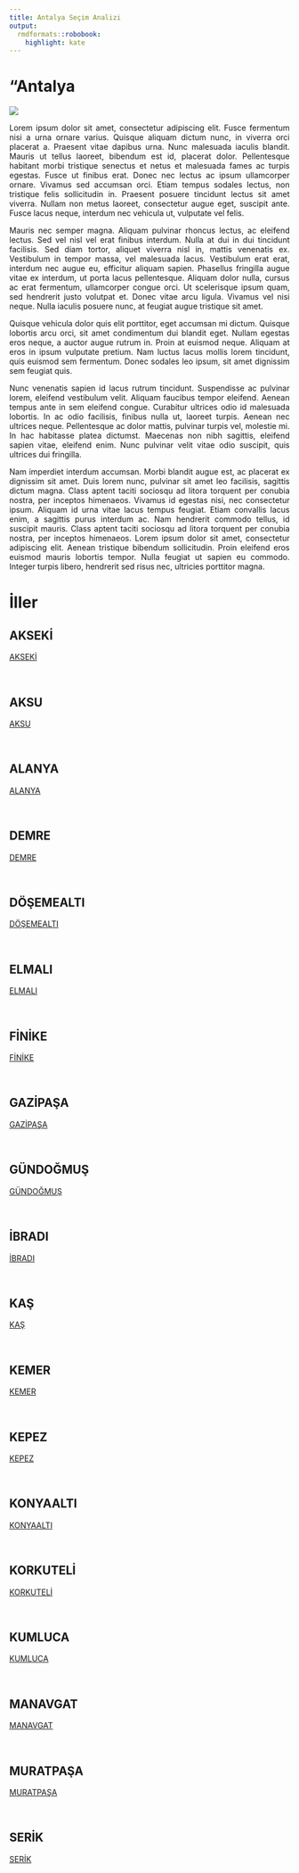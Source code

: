 ```yaml
---
title: Antalya Seçim Analizi
output:
  rmdformats::robobook:
    highlight: kate
---
```

# "Antalya

<img src="https://ontheworldmap.com/turkey/map-of-turkey.jpg" >

::: {style="text-align: justify;"}
Lorem ipsum dolor sit amet, consectetur adipiscing elit. Fusce fermentum nisi a urna ornare varius. Quisque aliquam dictum nunc, in viverra orci placerat a. Praesent vitae dapibus urna. Nunc malesuada iaculis blandit. Mauris ut tellus laoreet, bibendum est id, placerat dolor. Pellentesque habitant morbi tristique senectus et netus et malesuada fames ac turpis egestas. Fusce ut finibus erat. Donec nec lectus ac ipsum ullamcorper ornare. Vivamus sed accumsan orci. Etiam tempus sodales lectus, non tristique felis sollicitudin in. Praesent posuere tincidunt lectus sit amet viverra. Nullam non metus laoreet, consectetur augue eget, suscipit ante. Fusce lacus neque, interdum nec vehicula ut, vulputate vel felis.
:::


::: {style="text-align: justify;"}
Mauris nec semper magna. Aliquam pulvinar rhoncus lectus, ac eleifend lectus. Sed vel nisl vel erat finibus interdum. Nulla at dui in dui tincidunt facilisis. Sed diam tortor, aliquet viverra nisl in, mattis venenatis ex. Vestibulum in tempor massa, vel malesuada lacus. Vestibulum erat erat, interdum nec augue eu, efficitur aliquam sapien. Phasellus fringilla augue vitae ex interdum, ut porta lacus pellentesque. Aliquam dolor nulla, cursus ac erat fermentum, ullamcorper congue orci. Ut scelerisque ipsum quam, sed hendrerit justo volutpat et. Donec vitae arcu ligula. Vivamus vel nisi neque. Nulla iaculis posuere nunc, at feugiat augue tristique sit amet.
:::


::: {style="text-align: justify;"}
Quisque vehicula dolor quis elit porttitor, eget accumsan mi dictum. Quisque lobortis arcu orci, sit amet condimentum dui blandit eget. Nullam egestas eros neque, a auctor augue rutrum in. Proin at euismod neque. Aliquam at eros in ipsum vulputate pretium. Nam luctus lacus mollis lorem tincidunt, quis euismod sem fermentum. Donec sodales leo ipsum, sit amet dignissim sem feugiat quis.
:::


::: {style="text-align: justify;"}
Nunc venenatis sapien id lacus rutrum tincidunt. Suspendisse ac pulvinar lorem, eleifend vestibulum velit. Aliquam faucibus tempor eleifend. Aenean tempus ante in sem eleifend congue. Curabitur ultrices odio id malesuada lobortis. In ac odio facilisis, finibus nulla ut, laoreet turpis. Aenean nec ultrices neque. Pellentesque ac dolor mattis, pulvinar turpis vel, molestie mi. In hac habitasse platea dictumst. Maecenas non nibh sagittis, eleifend sapien vitae, eleifend enim. Nunc pulvinar velit vitae odio suscipit, quis ultrices dui fringilla.
:::


::: {style="text-align: justify;"}
Nam imperdiet interdum accumsan. Morbi blandit augue est, ac placerat ex dignissim sit amet. Duis lorem nunc, pulvinar sit amet leo facilisis, sagittis dictum magna. Class aptent taciti sociosqu ad litora torquent per conubia nostra, per inceptos himenaeos. Vivamus id egestas nisi, nec consectetur ipsum. Aliquam id urna vitae lacus tempus feugiat. Etiam convallis lacus enim, a sagittis purus interdum ac. Nam hendrerit commodo tellus, id suscipit mauris. Class aptent taciti sociosqu ad litora torquent per conubia nostra, per inceptos himenaeos. Lorem ipsum dolor sit amet, consectetur adipiscing elit. Aenean tristique bibendum sollicitudin. Proin eleifend eros euismod mauris lobortis tempor. Nulla feugiat ut sapien eu commodo. Integer turpis libero, hendrerit sed risus nec, ultricies porttitor magna. 
:::

# İller


## AKSEKİ

 <a href="AKSEKİ">AKSEKİ</a> 

<br>


## AKSU

 <a href="AKSU">AKSU</a> 

<br>


## ALANYA

 <a href="ALANYA">ALANYA</a> 

<br>


## DEMRE

 <a href="DEMRE">DEMRE</a> 

<br>


## DÖŞEMEALTI

 <a href="DÖŞEMEALTI">DÖŞEMEALTI</a> 

<br>


## ELMALI

 <a href="ELMALI">ELMALI</a> 

<br>


## FİNİKE

 <a href="FİNİKE">FİNİKE</a> 

<br>


## GAZİPAŞA

 <a href="GAZİPAŞA">GAZİPAŞA</a> 

<br>


## GÜNDOĞMUŞ

 <a href="GÜNDOĞMUŞ">GÜNDOĞMUŞ</a> 

<br>


## İBRADI

 <a href="İBRADI">İBRADI</a> 

<br>


## KAŞ

 <a href="KAŞ">KAŞ</a> 

<br>


## KEMER

 <a href="KEMER">KEMER</a> 

<br>


## KEPEZ

 <a href="KEPEZ">KEPEZ</a> 

<br>


## KONYAALTI

 <a href="KONYAALTI">KONYAALTI</a> 

<br>


## KORKUTELİ

 <a href="KORKUTELİ">KORKUTELİ</a> 

<br>


## KUMLUCA

 <a href="KUMLUCA">KUMLUCA</a> 

<br>


## MANAVGAT

 <a href="MANAVGAT">MANAVGAT</a> 

<br>


## MURATPAŞA

 <a href="MURATPAŞA">MURATPAŞA</a> 

<br>


## SERİK

 <a href="SERİK">SERİK</a> 

<br>
